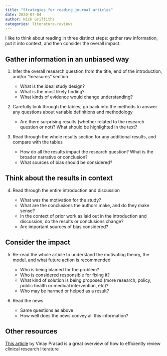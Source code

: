 ```yaml
---
title: "Strategies for reading journal articles"
date: 2020-07-04
author: Nick Griffiths
categories: literature-reviews
---
```


I like to think about reading in three distinct steps: gather raw information, put it into context, and then consider the overall impact.

## Gather information in an unbiased way

1. Infer the overall research question from the title, end of the introduction, and/or "measures" section

    - What is the ideal study design?
    - What is the most likely finding?
    - What kinds of evidence would change understanding?

2. Carefully look through the tables; go back into the methods to answer any questions about variable definitions and methodology

    - Are there surprising results (whether related to the research question or not)? What should be highlighted in the text?

3. Read through the whole results section for any additional results, and compare with the tables

    - How do all the results impact the research question? What is the broader narrative or conclusion?
    - What sources of bias should be considered?

## Think about the results in context

4. Read through the entire introduction and discussion

    - What was the motivation for the study?
    - What are the conclusions the authors make, and do they make sense?
    - In the context of prior work as laid out in the introduction and discussion, do the results or conclusions change?
    - Are important sources of bias considered?

## Consider the impact

5. Re-read the whole article to understand the motivating theory, the model, and what future action is recommended

    - Who is being blamed for the problem?
    - Who is considered responsible for fixing it?
    - What kind of solution is being proposed (more research, policy, public health or medical intervention, etc)?
    - Who may be harmed or helped as a result?

6. Read the news

    - Same questions as above
    - How well does the news convey all this information?

## Other resources

[This article](https://www.medscape.com/viewarticle/902209) by Vinay Prasad is a great overview of how to efficiently review clinical research literature

